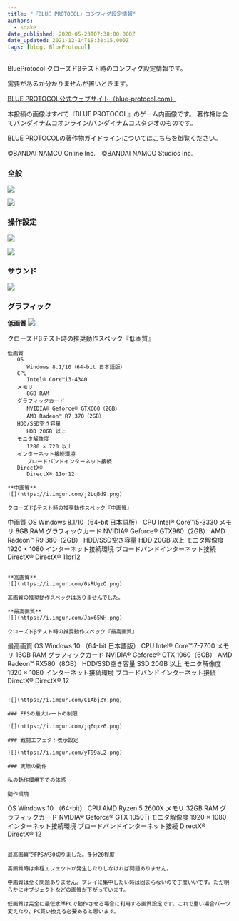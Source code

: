 ```yaml
---
title: "『BLUE PROTOCOL』コンフィグ設定情報"
authors:
  - snake
date_published: 2020-05-23T07:38:00.000Z
date_updated: 2021-12-14T18:38:15.000Z
tags: [blog, BlueProtocol]
---
```


BlueProtocol クローズドβテスト時のコンフィグ設定情報です。

需要があるか分かりませんが置いときます。

[BLUE PROTOCOL公式ウェブサイト（blue-protocol.com）](https://blue-protocol.com/)

本投稿の画像はすべて『BLUE PROTOCOL』のゲーム内画像です。
著作権は全てバンダイナムコオンライン/バンダイナムコスタジオのものです。

BLUE PROTOCOLの著作物ガイドラインについては[こちら](https://blue-protocol.com/support/guideline/)を御覧ください。

©BANDAI NAMCO Online Inc.　©BANDAI NAMCO Studios Inc.

### 全般

![](https://i.imgur.com/Zv84wxh.png)

![](https://i.imgur.com/Q979OqX.png)

### 操作設定

![](https://i.imgur.com/Z1a3ecM.png)

![](https://i.imgur.com/CoBGJIz.png)

### サウンド

![](https://i.imgur.com/zlaXUwl.png)

### グラフィック

**低画質**
![](https://i.imgur.com/5nE2puu.png)

クローズドβテスト時の推奨動作スペック『低画質』

```
低画質
   OS
      Windows 8.1/10（64-bit 日本語版）
   CPU
      Intel® Core™i3-4340
   メモリ
      8GB RAM
   グラフィックカード
      NVIDIA® Geforce® GTX660（2GB）
      AMD Radeon™ R7 370（2GB）
   HDD/SSD空き容量
      HDD 20GB 以上
   モニタ解像度
      1280 × 720 以上
   インターネット接続環境
      ブロードバンドインターネット接続
   DirectX®
      DirectX® 11or12

**中画質**
![](https://i.imgur.com/j2LqBd9.png)

クローズドβテスト時の推奨動作スペック『中画質』

```
中画質
   OS
      Windows 8.1/10（64-bit 日本語版）
   CPU
      Intel® Core™i5-3330
   メモリ
      8GB RAM
   グラフィックカード
      NVIDIA® Geforce® GTX960（2GB）
      AMD Radeon™ R9 380（2GB）
   HDD/SSD空き容量
      HDD 20GB 以上 
   モニタ解像度
      1920 × 1080
   インターネット接続環境
      ブロードバンドインターネット接続
    DirectX®
      DirectX® 11or12
```

**高画質**
![](https://i.imgur.com/0sRUgzO.png)

高画質の推奨動作スペックはありませんでした。

**最高画質**
![](https://i.imgur.com/Jax65WH.png)

クローズドβテスト時の推奨動作スペック『最高画質』

```
最高画質
   OS
      Windows 10 （64-bit 日本語版）
   CPU
      Intel® Core™i7-7700
   メモリ
      16GB RAM
   グラフィックカード
      NVIDIA® Geforce® GTX 1060（6GB）
      AMD Radeon™ RX580（8GB）
   HDD/SSD空き容量
      SSD 20GB 以上
   モニタ解像度
      1920 × 1080
   インターネット接続環境
      ブロードバンドインターネット接続 
   DirectX®
      DirectX® 12
```

![](https://i.imgur.com/C1AbjZY.png)

### FPSの最大レートの制限

![](https://i.imgur.com/jq6qxz6.png)

### 戦闘エフェクト表示設定

![](https://i.imgur.com/yT99aL2.png)

### 実際の動作

私の動作環境下での体感

動作環境
```
   OS
      Windows 10 （64-bit）
   CPU
      AMD Ryzen 5 2600X 
   メモリ
      32GB RAM
   グラフィックカード
      NVIDIA® Geforce® GTX 1050Ti
   モニタ解像度
      1920 × 1080
   インターネット接続環境
      ブロードバンドインターネット接続 
   DirectX®
      DirectX® 12
```

最高画質でFPSが30切りました。多分20程度

高画質時は余程エフェクトが発生したりしなければ問題ありません。

中画質は全く問題ありません。プレイに集中したい時は固まらないので丁度いいです。ただ明らかにオブジェクトなどの画質が下がっています。

低画質は完全に最低水準PCで動作させる場合に利用する画質設定です。これで重い場合パーツ変えたり、PC買い換える必要あると思います。
